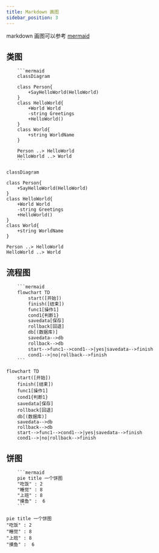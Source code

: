 ```yaml
---
title: Markdown 画图
sidebar_position: 3
---
```


markdown 画图可以参考 [mermaid](https://mermaid-js.github.io/mermaid/#/)

## 类图

```text
    ```mermaid
    classDiagram

    class Person{
        +SayHelloWorld(HelloWorld)
    }
    class HelloWorld{
        +World World
        -string Greetings
        +HelloWorld()
    }
    class World{
        +string WorldName
    }

    Person ..> HelloWorld
    HelloWorld ..> World
    ```
```


```mermaid
classDiagram

class Person{
    +SayHelloWorld(HelloWorld)
}
class HelloWorld{
    +World World
    -string Greetings
    +HelloWorld()
}
class World{
    +string WorldName
}

Person ..> HelloWorld
HelloWorld ..> World
```

## 流程图

```txt
    ```mermaid
    flowchart TD
        start([开始])
        finish([结束])
        func1[操作1]
        cond1{判断1}
        savedata[保存]
        rollback[回退]
        db[(数据库)]
        savedata-->db
        rollback-->db
        start-->func1-->cond1-->|yes|savedata-->finish
        cond1-->|no|rollback-->finish
    ```
```

```mermaid
flowchart TD
    start([开始])
    finish([结束])
    func1[操作1]
    cond1{判断1}
    savedata[保存]
    rollback[回退]
    db[(数据库)]
    savedata-->db
    rollback-->db
    start-->func1-->cond1-->|yes|savedata-->finish
    cond1-->|no|rollback-->finish
```

## 饼图

```txt
    ```mermaid
    pie title 一个饼图
    "吃饭" : 2
    "睡觉" : 8
    "上班" : 8
    "摸鱼" :  6
    ```
```

```mermaid
pie title 一个饼图
"吃饭" : 2
"睡觉" : 8
"上班" : 8
"摸鱼" :  6
```





